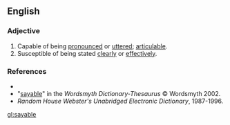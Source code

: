 ==English==

===Adjective===
{{en-adj}}
# Capable of being [[pronounce]]d or [[utter]]ed; [[articulable]].
# Susceptible of being stated [[clear]]ly or [[effective]]ly.

===References===
*{{R:Dictionary.com}}
*"[http://www.wordsmyth.net/live/home.php?script=search&matchent=sayable&matchtype=exact sayable]" in the ''Wordsmyth Dictionary-Thesaurus'' © Wordsmyth 2002.
*''Random House Webster's Unabridged Electronic Dictionary'', 1987-1996.

[[gl:sayable]]